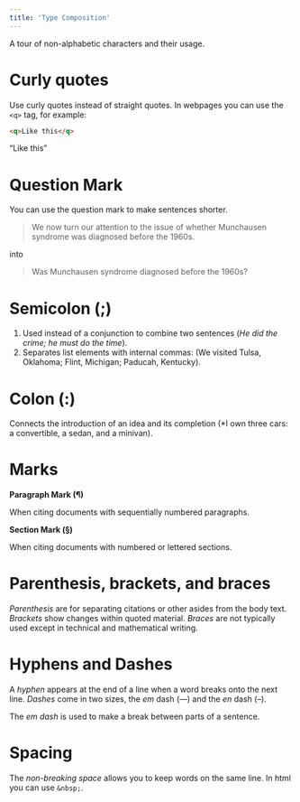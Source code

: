 ```yaml
---
title: 'Type Composition'
---
```


A tour of non-alphabetic characters and their usage.

# Curly quotes

Use curly quotes instead of straight quotes.
In webpages you can use the `<q>` tag, for example:
```html
<q>Like this</q>
```
<q>Like this</q>

# Question Mark

You can use the question mark to make sentences shorter.

> We now turn our attention to the issue of whether Munchausen syndrome was diagnosed before the 1960s.

into

> Was Munchausen syndrome diagnosed before the 1960s?

# Semicolon (;)

1. Used instead of a conjunction to combine two sentences (*He did the crime; he must do the time*).
2. Separates list elements with internal commas: (We visited Tulsa, Oklahoma; Flint, Michigan; Paducah, Kentucky).

# Colon (:)

Connects the introduction of an idea and its completion (*I own three cars: a convertible, a sedan, and a minivan).

# Marks

**Paragraph Mark (¶)**

When citing documents with sequentially numbered paragraphs.

**Section Mark (§)**

When citing documents with numbered or lettered sections.

# Parenthesis, brackets, and braces

*Parenthesis* are for separating citations or other asides from the body text. *Brackets* show changes within quoted material. *Braces* are not typically used except in technical and mathematical writing.

# Hyphens and Dashes

A *hyphen* appears at the end of a line when a word breaks onto the next line. *Dashes* come in two sizes, the *em* dash (—) and the *en* dash (–).

The *em dash* is used to make a break between parts of a sentence.

# Spacing

The *non-breaking space* allows you to keep words on the same line. In html you can use `&nbsp;`.
